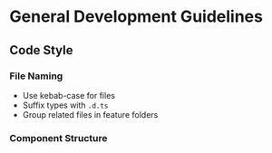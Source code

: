 # General Development Guidelines

## Code Style

### File Naming
- Use kebab-case for files
- Suffix types with `.d.ts`
- Group related files in feature folders

### Component Structure 
